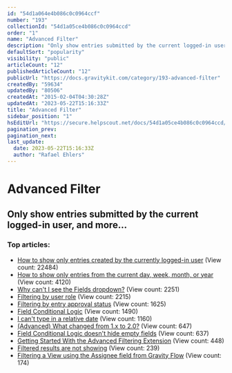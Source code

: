 ```yaml
---
id: "54d1a064e4b086c0c0964ccf"
number: "193"
collectionId: "54d1a05ce4b086c0c0964ccd"
order: "1"
name: "Advanced Filter"
description: "Only show entries submitted by the current logged-in user, and more..."
defaultSort: "popularity"
visibility: "public"
articleCount: "12"
publishedArticleCount: "12"
publicUrl: "https://docs.gravitykit.com/category/193-advanced-filter"
createdBy: "59634"
updatedBy: "80506"
createdAt: "2015-02-04T04:30:28Z"
updatedAt: "2023-05-22T15:16:33Z"
title: "Advanced Filter"
sidebar_position: "1"
hsEditUrl: "https://secure.helpscout.net/docs/54d1a05ce4b086c0c0964ccd/article/54d1a064e4b086c0c0964ccf"
pagination_prev: 
pagination_next: 
last_update:
  date: 2023-05-22T15:16:33Z
  author: "Rafael Ehlers"
---
```


# Advanced Filter

## Only show entries submitted by the current logged-in user, and more...

### Top articles: 

- [How to show only entries created by the currently logged-in user](203-how-to-show-only-results-submitted-by-the-current-user) (View count: 22484)
- [How to show only entries from the current day, week, month, or year](487-filter-relative-timeframe) (View count: 4120)
- [Why can't I see the Fields dropdown?](225-why-cant-i-see-the-fields-dropdown) (View count: 2251)
- [Filtering by user role](471-filtering-by-user-role) (View count: 2215)
- [Filtering by entry approval status](470-filtering-by-entry-approval-status) (View count: 1625)
- [Field Conditional Logic](753-field-conditional-logic) (View count: 1490)
- [I can't type in a relative date](332-i-cant-type-a-relative-date) (View count: 1160)
- [(Advanced) What changed from 1.x to 2.0?](677-advanced-filters-upgrade) (View count: 647)
- [Field Conditional Logic doesn't hide empty fields](775-field-conditional-logic-doesnt-hide-empty-fields) (View count: 637)
- [Getting Started With the Advanced Filtering Extension](833-getting-started-with-the-advanced-filtering-extension) (View count: 448)
- [Filtered results are not showing](806-filtered-results-are-not-showing) (View count: 239)
- [Filtering a View using the Assignee field from Gravity Flow](856-filtering-a-view-using-the-assignee-field-from-gravity-flow) (View count: 174)


